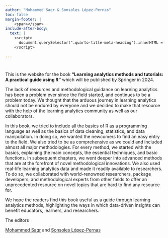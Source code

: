 ```yaml
---
author: "Mohammed Saqr & Sonsoles López-Pernas"
toc: false
margin-footer: |
    <span></span>
include-after-body:
  text: |
    <script>
      document.querySelector(".quarto-title-meta-heading").innerHTML = "Editors"
    </script>
    
---
```

#    {.unnumbered}

This is the website for the book **“Learning analytics methods and tutorials: A practical guide using R”** which will be published by Springer in 2024. 


The lack of resources and methodological guidance on learning analytics has been a problem ever since the field started, and continues to be a problem today. We thought that the arduous journey in learning analytics should not be endured by everyone and we decided to make that resource with the help of the learning analytics community as well as our collaborators.

In this book, we tried to include all the basics of R as a programming language as well as the basics of data cleaning, statistics, and data manipulation. In doing so, we wanted the newcomers to find an easy entry to the field. We also tried to be as comprehensive as we could and included almost all major methodologies. For every method, we started with the basics, explaining the main concepts, the essential techniques, and basic functions. In subsequent chapters, we went deeper into advanced methods that are at the forefront of novel methodological innovations. We also used real-life learning analytics data and made it readily available to researchers. To do so, we collaborated with world-renowned researchers, package developers, and methodological experts from other fields to offer an unprecedented resource on novel topics that are hard to find any resource for. 

We hope the readers find this book useful as a guide through learning analytics methods, highlighting the ways in which data-driven insights can benefit educators, learners, and researchers.

The editors

[Mohammed Saqr](https://saqr.me) and [Sonsoles López-Pernas](https://sonsoles.me)
